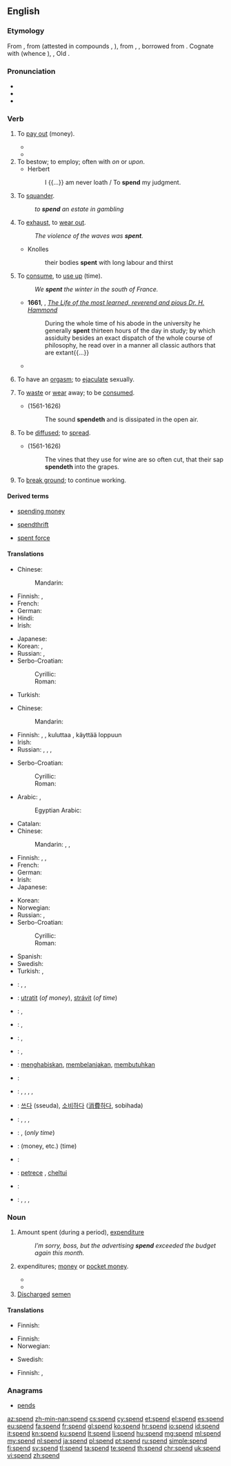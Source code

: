 ==English==

===Etymology===
From {{etyl|enm|en}} {{term|spenden|lang=enm}}, from {{etyl|ang|en}} {{term/t|ang|*spendan}} (attested in compounds {{term/t|ang|āspendan||to spend}}, {{term|forspendan||to use up, consume|lang=ang}}), from {{etyl|gem-pro|en}} {{term/t|gem-pro|*spendaną}}, {{term/t|gem-pro|*spendōną||to spend}}, borrowed from {{etyl|la|en}} {{term/t|la|expendere||to weigh out}}. Cognate with {{etyl|goh|-}} {{term/t|goh|spentōn||to consume, use, spend}} (whence {{etyl|de|-}} {{term|spenden||to donate, provide|lang=de}}), {{etyl|dum|-}} {{term|spenden||to spend, dedicate|lang=nl}}, Old {{etyl|is|-}} {{term|spenna||to spend|lang=is}}.

===Pronunciation==={{subst:blank\|/spEnd/}}
* {{IPA|/spɛnd/}}
* {{audio|en-us-spend.ogg|Audio (US)}}
* {{rhymes|ɛnd}}

===Verb===
{{en-verb|spends|spending|spent}}

# To [[pay out]] (money).
#: {{usex|He '''spends''' far more on gambling than he does on living proper.|lang=en}}
#* {{quote-book|year=1913|author={{w|Joseph C. Lincoln}}
|title=[http://openlibrary.org/works/OL5535161W Mr. Pratt's Patients]|chapter=1
|passage=Then there came a reg'lar terror of a sou'wester same as you don't get one summer in a thousand, and blowed the shanty flat and ripped about half of the weir poles out of the sand. We '''spent''' consider'ble money getting 'em reset, and then a swordfish got into the pound and tore the nets all to slathers, right in the middle of the squiteague season.}}
#* {{quote-magazine|date=2013-05-25|volume=407|issue=8837|page=74|magazine={{w|The Economist}}
|title=[http://www.economist.com/news/science-and-technology/21578357-plan-assess-peoples-personal-characteristics-their-twitter-streams-no No hiding place]
|passage=In America alone, people '''spent''' $170 billion on “direct marketing”—junk mail of both the physical and electronic varieties—last year. Yet of those who received unsolicited adverts through the post, only 3% bought anything as a result.}}
# To bestow; to employ; often with ''on'' or ''upon''.
#* Herbert
#*: I {{...}} am never loath / To '''spend''' my judgment.
# {{cx|dated|lang=en}} To [[squander]].
#: ''to '''spend''' an estate in gambling''
# To [[exhaust]], to [[wear out]].
#: ''The violence of the waves was '''spent'''.''
#* Knolles
#*: their bodies '''spent''' with long labour and thirst
# To [[consume]], to [[use up]] (time).
#: {{usex|My sister usually '''spends''' her free time in nightclubs.|lang=en}}
#: ''We '''spent''' the winter in the south of France.''
#* '''1661''', {{w|John Fell (bishop)|John Fell}}, ''[http://archive.org/stream/a615775104worduoft/a615775104worduoft_djvu.txt The Life of the most learned, reverend and pious Dr. H. Hammond]''
#*: During the whole time of his abode in the university he generally '''spent''' thirteen hours of the day in study; by which assiduity besides an exact dispatch of the whole course of philosophy, he read over in a manner all classic authors that are extant{{...}}
#* {{quote-magazine|year=2013|month=July-August|author={{w|Henry Petroski}}
|title=[http://www.americanscientist.org/issues/pub/2013/4/geothermal-energy Geothermal Energy]
|volume=101|issue=4|magazine={{w|American Scientist}}
|passage=Energy has seldom been found where we need it when we want it. Ancient nomads, wishing to ward off the evening chill and enjoy a meal around a campfire, had to collect wood and then '''spend''' time and effort coaxing the heat of friction out from between sticks to kindle a flame.}}
# {{context|dated|intransitive|lang=en}} To have an [[orgasm]]; to [[ejaculate]] sexually.
# {{context|intransitive|lang=en}} To [[waste]] or [[wear]] away; to be [[consume]]d.
#: {{usex|Energy '''spends''' in the using of it.|lang=en}}
#* {{w|Francis Bacon}} (1561-1626)
#*: The sound '''spendeth''' and is dissipated in the open air.
# To be [[diffuse]]d; to [[spread]].
#* {{w|Francis Bacon}} (1561-1626)
#*: The vines that they use for wine are so often cut, that their sap '''spendeth''' into the grapes.
# {{context|mining|lang=en}} To [[break ground]]; to continue working.

====Derived terms====
{{rel-top3|Terms derived from ''spend'' (verb)}}
* [[spending money]]
{{rel-mid3}}
* [[spendthrift]]
{{rel-mid3}}
* [[spent force]]
{{rel-bottom}}

====Translations====
{{trans-top|to pay out}}
* Chinese:
*: Mandarin: {{t+|cmn|花|tr=huā|sc=Hani}}
* Finnish: {{t+|fi|kuluttaa}}, {{t+|fi|käyttää}}
* French: {{t+|fr|dépenser}}
* German: {{t+|de|ausgeben}}
* Hindi: {{t|hi|ख़र्च करना|tr=xarc karnā|sc=Deva}}
* Irish: {{t|ga|caith}}
{{trans-mid}}
* Japanese: {{t+|ja|消費|tr=しょうひする, shōhi suru|alt=消費する|sc=Jpan}}
* Korean: {{t+|ko|쓰다|tr=sseuda|sc=Kore}}, {{t+|ko|소비|tr=sobi-hada|alt=소비하다|sc=Kore}}
* Russian: {{t+|ru|тратить|tr=trátitʹ|sc=Cyrl}} {{impf}}, {{t+|ru|потратить|tr=potrátitʹ|sc=Cyrl}} {{pf.}}
* Serbo-Croatian:
*: Cyrillic: {{t|sh|тратити}}
*: Roman: {{t|sh|tratiti}}
* Turkish: {{t+|tr|harcamak}}
{{trans-bottom}}

{{trans-top|to wear out, to exhaust}}
* Chinese:
*: Mandarin: {{t+|cmn|花|tr=huā|sc=Hani}}
* Finnish: {{t+|fi|kuluttaa}}, {{t+|fi|käyttää}}, kuluttaa {{t+|fi|loppu|alt=loppuun}}, käyttää loppuun
* Irish: {{t|ga|caith}}
* Russian: {{t+|ru|тратить|tr=trátitʹ|sc=Cyrl}} {{impf}}, {{t+|ru|истратить|tr=istrátitʹ|sc=Cyrl}} {{pf.}}, {{t+|ru|расходовать|tr=rasxódovatʹ|sc=Cyrl}} {{impf}}, {{t+|ru|израсходовать|tr=izrasxódovatʹ|sc=Cyrl}} {{pf.}}
{{trans-mid}}
* Serbo-Croatian:
*: Cyrillic: {{t|sh|тратити}}
*: Roman: {{t|sh|tratiti}}
{{trans-bottom}}

{{trans-top|to consume, to use up}}
* Arabic: {{qualifier|pass (time)}} {{t|ar|قضى|tr=qáḍā|sc=Arab}}, {{qualifier|imperfect:}} {{t|ar|يقضي|tr=yáqḍī|sc=Arab}}
*: Egyptian Arabic: {{t|arz|قعد|tr=qi3id|sc=Arab}}
* Catalan: {{t+|ca|passar}}
* Chinese:
*: Mandarin: {{t|cmn|度過|sc=Hani}}, {{t+|cmn|度过|tr=dùguò|sc=Hani}}, {{t+|cmn|度|tr=dù|sc=Hani}}
* Finnish: {{t+|fi|viettää}}, {{t+|fi|kuluttaa}}, {{t+|fi|käyttää}}
* French: {{t+|fr|passer}}
* German: {{t+|de|verbringen}}
* Irish: {{t|ga|caith}}
* Japanese: {{t|ja|過ごす|tr=すごす, sugosu|sc=Jpan}}
{{trans-mid}}
* Korean: {{t+|ko|보내다|tr=bonaeda|sc=Kore}}
* Norwegian: {{t+|no|bruke}}
* Russian: {{t+|ru|проводить|tr=provodítʹ|sc=Cyrl}} {{impf}}, {{t+|ru|провести|tr=provestí|sc=Cyrl}} {{pf.}}
* Serbo-Croatian:
*: Cyrillic: {{t|sh|проводити}}
*: Roman: {{t|sh|provoditi}}
* Spanish: {{t+|es|pasar}}
* Swedish: {{t+|sv|tillbringa}}
* Turkish: {{t+|tr|harcamak}}, {{t+|tr|geçirmek}}
{{trans-bottom}}

{{checktrans-top}}
* {{ttbc|ar}}: {{t+|ar|صرف|tr=Sárafa}},  {{t|ar|أنفق|tr='anfaqa}}, {{qualifier|time}} {{t|ar|قضى|tr=qaDaa}}
* {{ttbc|cs}}: [[utratit]] (''of money''), [[strávit]] (''of time'')
* {{ttbc|nl}}: {{t+|nl|uitgeven}}, {{t+|nl|doorbrengen}}
* {{ttbc|fr}}: {{qualifier|time}} {{t+|fr|passer}}, {{qualifier|money, etc.}} {{t+|fr|dépenser}}
* {{ttbc|de}}: {{t+|de|ausgeben}},  {{qualifier|time}} {{t+|de|verbringen}}
* {{ttbc|hu}}: {{t+|hu|költ}}, {{t+|hu|kiad}}
* {{ttbc|id}}: [[habis|menghabiskan]], [[belanja|membelanjakan]], [[butuh|membutuhkan]]
{{trans-mid}}
* {{ttbc|it}}: {{t+|it|spendere}}
* {{ttbc|ja}}: {{t+|ja|使う|tr=tsukau}}, {{t+|ja|かかる|tr=kakaru}}, {{t|ja|要する|tr=ようする, yō-suru}}, {{t+|ja|消費|alt=消費する|tr=しょうひする, shōhi-suru}},  {{qualifier|time}} {{t|ja|過ごす|tr=sugosu}}
* {{ttbc|ko}}: [[쓰다]] (sseuda), [[소비하다]] ([[消費]][[하다]], sobihada)
* {{ttbc|cmn}}: {{t+|cmn|花|tr=huā|sc=Hani}},  {{qualifier|time}} {{t|cmn|度過|sc=Hani}},  {{t+|cmn|度过|tr=dùguò|sc=Hani}},  {{t+|cmn|度|tr=dù|sc=Hani}}
* {{ttbc|no}}: {{t+|no|bruke}}, {{t|no|tilbringe}} (''only time'')
* {{ttbc|pl}}: {{t+|pl|tracić}} (money, etc.) {{t+|pl|spędzać}} (time)
* {{ttbc|pt}}: {{t+|pt|gastar}}
* {{ttbc|ro}}: [[petrece]] {{qualifier|time}}, [[cheltui]] {{qualifier|money, etc.}}
* {{ttbc|es}}: {{t+|es|gastar}}
* {{ttbc|sv}}: {{t|sv|göra slut på}}, {{qualifier|money, etc.}} {{t+|sv|förbruka}}, {{qualifier|money}} {{t+|sv|spendera}}, {{qualifier|time}} {{t+|sv|tillbringa}}
{{trans-bottom}}

===Noun===
{{en-noun}}

# Amount spent (during a period), [[expenditure]]
#: ''I’m sorry, boss, but the advertising '''spend''' exceeded the budget again this month.''
# {{context|[[pluralize]]d|lang=en}} expenditures; [[money]] or [[pocket money]].
#* {{quote-news
    | date = 2011-02-01
    | first = Ami
    | last = Sedghi
    | title = Record breaking January transfers: find the '''spends''' by club
    | newspaper = The Guardian
    | url = http://www.guardian.co.uk/news/datablog/2011/feb/01/january-transfer-spend-record-high-torres
    | passage = Total January '''spends''' by year
}}
#* {{quote-web
    | year = 2011
    | title = Council spending over £500
    | site = Rochdale Metropolitan Borough Council
    | url = http://www.rochdale.gov.uk/business_and_employment/tenders_and_contracts/council_spending_over_£500.aspx
    | accessdate = 2012-01-26
    | passage = The '''spends''' have been made by our strategic partners ...
}}
# [[discharge|Discharged]] [[semen]]

====Translations====
{{trans-top|amount spent}}
* Finnish: {{t+|fi|kulut|p}}
{{trans-mid}}
{{trans-bottom}}

{{trans-top|expenditures}}
* Finnish: {{t|fi|menot|p}}
* Norwegian: {{t|no|lommepenger|p}}
{{trans-mid}}
* Swedish: {{t|sv|fickpengar|p}}
{{trans-bottom}}

{{trans-top|discharged semen}}
* Finnish: {{t+|fi|mälli}}, {{t+|fi|satsi}}
{{trans-mid}}
{{trans-bottom}}

===Anagrams===
* [[pends#English|pends]]

[[az:spend]]
[[zh-min-nan:spend]]
[[cs:spend]]
[[cy:spend]]
[[et:spend]]
[[el:spend]]
[[es:spend]]
[[eu:spend]]
[[fa:spend]]
[[fr:spend]]
[[gl:spend]]
[[ko:spend]]
[[hr:spend]]
[[io:spend]]
[[id:spend]]
[[it:spend]]
[[kn:spend]]
[[ku:spend]]
[[lt:spend]]
[[li:spend]]
[[hu:spend]]
[[mg:spend]]
[[ml:spend]]
[[my:spend]]
[[nl:spend]]
[[ja:spend]]
[[pl:spend]]
[[pt:spend]]
[[ru:spend]]
[[simple:spend]]
[[fi:spend]]
[[sv:spend]]
[[tl:spend]]
[[ta:spend]]
[[te:spend]]
[[th:spend]]
[[chr:spend]]
[[uk:spend]]
[[vi:spend]]
[[zh:spend]]